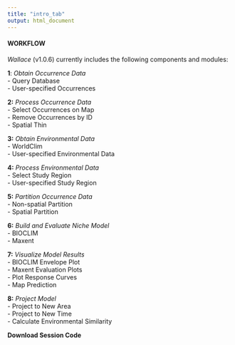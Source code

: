 ---
title: "intro_tab"
output: html_document
---

#### WORKFLOW

*Wallace* (v1.0.6) currently includes the following components and modules:  

**1**: *Obtain Occurrence Data*  
- Query Database  
- User-specified Occurrences

**2:** *Process Occurrence Data*  
- Select Occurrences on Map  
- Remove Occurrences by ID  
- Spatial Thin  

**3:** *Obtain Environmental Data*  
- WorldClim  
- User-specified Environmental Data

**4:** *Process Environmental Data*  
- Select Study Region  
- User-specified Study Region

**5:** *Partition Occurrence Data*  
- Non-spatial Partition  
- Spatial Partition  

**6:** *Build and Evaluate Niche Model*  
- BIOCLIM  
- Maxent  

**7:** *Visualize Model Results*  
- BIOCLIM Envelope Plot  
- Maxent Evaluation Plots  
- Plot Response Curves  
- Map Prediction  

**8:** *Project Model*  
- Project to New Area  
- Project to New Time  
- Calculate Environmental Similarity  

**Download Session Code**  

